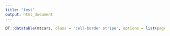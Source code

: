 ```yaml
---
title: "test"
output: html_document
---
```

```r
DT::datatable(mtcars, class = 'cell-border stripe', options = list(pageLength = nrow(mtcars)))
```

\input{filename}
